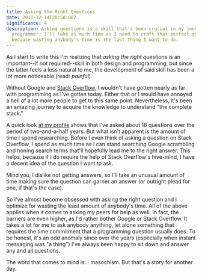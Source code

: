 ```yaml
---
title: Asking the Right Questions
date: 2011-12-14T20:50:00Z
significance: 4
description: Asking questions is a skill that's been crucial in my journey as a
  programmer. I'll take as much time as I need to craft that perfect question,
  because wasting anybody's time is the last thing I want to do.
---
```


As I start to write this I'm realizing that _asking the right questions_ is an important--if not required--skill in both design and programming, but since the latter feels a less natural to me, the development of said skill has been a lot more noticeable (read: _painful_).

Without Google and [Stack Overflow][1], I wouldn't have gotten nearly as far with programming as I've gotten today. Either that or I would have annoyed a hell of a lot more people to get to this same point. Nevertheless, it's been an amazing journey to acquire the knowledge to understand "the complete stack."

A quick look [at my profile][2] shows that I've asked about 18 questions over the period of two-and-a-half years. But what isn't apparent is the amount of time I spend researching. Before I even think of asking a question on Stack Overflow, I spend as much time as I can stand searching Google scrambling and honing search terms that'll hopefully lead me to the right answer. This helps, because if I do require the help of Stack Overflow's hive-mind, I have a decent idea of the question I want to ask.

Mind you, I dislike not getting answers, so I'll take an unusual amount of time making sure the question can garner an answer (or outright plead for one, if that's the case).

So I've almost become obsessed with asking the right question and I optimize for wasting the least amount of anybody's time. All of the above applies when it comes to asking my peers for help as well. In fact, the barriers are even higher, as I'd rather bother Google or Stack Overflow. It takes a lot for me to ask anybody anything, let alone something that requires the time commitment that a programming question usually does. To be honest, it's an odd anomaly since over the years (especially when instant messaging was "a thing") I've always been happy to sit down and answer any and all questions.

The word that comes to mind is... masochism. But that's a story for another day.

[1]: http://stackoverflow.com/
[2]: http://stackoverflow.com/users/69230/bryan-veloso
